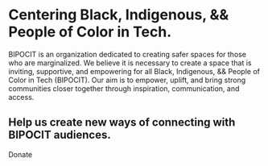 
# Centering Black, Indigenous, && People of Color in Tech.
BIPOCIT is an organization dedicated to creating safer spaces for those who are marginalized. We believe it is necessary to create a space that is inviting, supportive, and empowering for all Black, Indigenous, && People of Color in Tech (BIPOCIT). Our aim is to empower, uplift, and bring strong communities closer together through inspiration, communication, and access.


## Help us create new ways of connecting with BIPOCIT audiences.
<div className="mt-6">
  <Link to="/donate" className="inline-block no-underline text-sm lg:text-md px-4 py-2 leading-none rounded text-purple-100 bg-purple-700 hover:bg-purple-800">Donate</Link>
</div>
<Image/>
